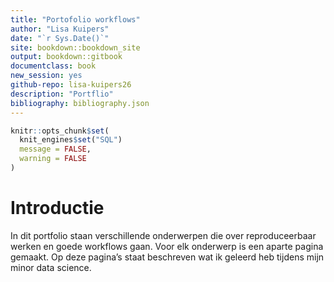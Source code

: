 ```yaml
--- 
title: "Portofolio workflows"
author: "Lisa Kuipers"
date: "`r Sys.Date()`"
site: bookdown::bookdown_site
output: bookdown::gitbook
documentclass: book
new_session: yes
github-repo: lisa-kuipers26
description: "Portflio"
bibliography: bibliography.json
---
```

```r
knitr::opts_chunk$set(
  knit_engines$set("SQL")
  message = FALSE,
  warning = FALSE
)
```

# Introductie

In dit portfolio staan verschillende onderwerpen die over reproduceerbaar werken en goede workflows gaan. Voor elk onderwerp is een aparte pagina gemaakt. Op deze pagina's staat beschreven wat ik geleerd heb tijdens mijn minor data science.
